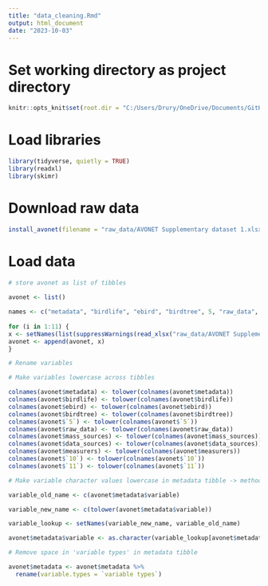 ```yaml
---
title: "data_cleaning.Rmd"
output: html_document
date: "2023-10-03"
---
```

# Set working directory as project directory

```r
knitr::opts_knit$set(root.dir = "C:/Users/Drury/OneDrive/Documents/GitHub/DS4B-final-project")
```

# Load libraries

```r
library(tidyverse, quietly = TRUE)
library(readxl)
library(skimr)
```

# Download raw data

```r
install_avonet(filename = "raw_data/AVONET Supplementary dataset 1.xlsx")
```

# Load data

```r
# store avonet as list of tibbles
  
avonet <- list()

names <- c("metadata", "birdlife", "ebird", "birdtree", 5, "raw_data", "mass_sources", "data_sources", "measurers", 10, 11)
  
for (i in 1:11) {
x <- setNames(list(suppressWarnings(read_xlsx("raw_data/AVONET Supplementary dataset 1.xlsx", sheet = i, na = "NA"))), names[i])
avonet <- append(avonet, x)
}

# Rename variables

# Make variables lowercase across tibbles

colnames(avonet$metadata) <- tolower(colnames(avonet$metadata))
colnames(avonet$birdlife) <- tolower(colnames(avonet$birdlife))
colnames(avonet$ebird) <- tolower(colnames(avonet$ebird))
colnames(avonet$birdtree) <- tolower(colnames(avonet$birdtree))
colnames(avonet$`5`) <- tolower(colnames(avonet$`5`))
colnames(avonet$raw_data) <- tolower(colnames(avonet$raw_data))
colnames(avonet$mass_sources) <- tolower(colnames(avonet$mass_sources))
colnames(avonet$data_sources) <- tolower(colnames(avonet$data_sources))
colnames(avonet$measurers) <- tolower(colnames(avonet$measurers))
colnames(avonet$`10`) <- tolower(colnames(avonet$`10`))
colnames(avonet$`11`) <- tolower(colnames(avonet$`11`))

# Make variable character values lowercase in metadata tibble -> method adapted from StackOverflow (https://stackoverflow.com/questions/50615116/renaming-character-variables-in-a-column-in-data-frame-r)

variable_old_name <- c(avonet$metadata$variable)

variable_new_name <- c(tolower(avonet$metadata$variable))

variable_lookup <- setNames(variable_new_name, variable_old_name)

avonet$metadata$variable <- as.character(variable_lookup[avonet$metadata$variable])

# Remove space in 'variable types' in metadata tibble

avonet$metadata <- avonet$metadata %>% 
  rename(variable.types = `variable types`)
```

